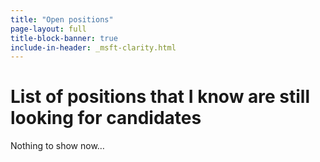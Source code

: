 ```yaml
---
title: "Open positions"
page-layout: full
title-block-banner: true
include-in-header: _msft-clarity.html
---
```


# List of positions that I know are still looking for candidates

Nothing to show now...
